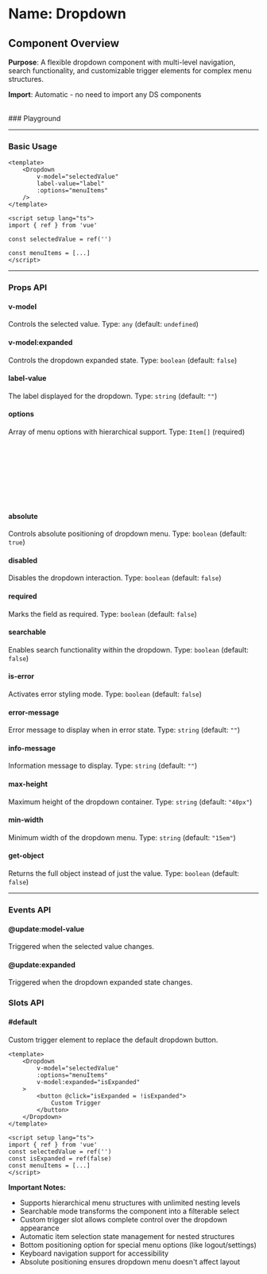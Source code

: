 
<Meta of={Dropdown} />

# Name: Dropdown
## Component Overview

**Purpose**: A flexible dropdown component with multi-level navigation, search functionality, and customizable trigger elements for complex menu structures.

**Import**: Automatic - no need to import any DS components

<br />
### Playground

<Canvas of={Dropdown.Primary} />
<Controls />

---

### Basic Usage

```vue
<template>
    <Dropdown 
        v-model="selectedValue"
        label-value="label"
        :options="menuItems"
    />
</template>

<script setup lang="ts">
import { ref } from 'vue'

const selectedValue = ref('')

const menuItems = [...]
</script>
```

<Canvas sourceState="none" of={Dropdown.Primary} />

---

### Props API

#### v-model
Controls the selected value. Type: `any` (default: `undefined`)

#### v-model:expanded
Controls the dropdown expanded state. Type: `boolean` (default: `false`)

#### label-value
The label displayed for the dropdown. Type: `string` (default: `""`)

#### options
Array of menu options with hierarchical support. Type: `Item[]` (required)

```typescript
type Item = {
  label: string;        // Display text for menu item
  value: string;        // Unique identifier/value for selection
  icon?: string;        // Material icon name for the item
  disabled?: boolean;   // Disable interaction for this item
  bottom?: boolean;     // Position item at bottom of menu (for special options)
  options?: Item[];       // Nested sub-menu options for hierarchical structure
}
```

#### absolute
Controls absolute positioning of dropdown menu. Type: `boolean` (default: `true`)

<Canvas sourceState="none" of={Dropdown.Absolute} />

#### disabled
Disables the dropdown interaction. Type: `boolean` (default: `false`)

<Canvas sourceState="none" of={Dropdown.Disabled} />

#### required
Marks the field as required. Type: `boolean` (default: `false`)

<Canvas sourceState="none" of={Dropdown.Required} />

#### searchable
Enables search functionality within the dropdown. Type: `boolean` (default: `false`)

<Canvas sourceState="none" of={Dropdown.Searchable} />

#### is-error
Activates error styling mode. Type: `boolean` (default: `false`)

<Canvas sourceState="none" of={Dropdown.IsError} />

#### error-message
Error message to display when in error state. Type: `string` (default: `""`)

#### info-message
Information message to display. Type: `string` (default: `""`)

<Canvas sourceState="none" of={Dropdown.InfoMessage} />

#### max-height
Maximum height of the dropdown container. Type: `string` (default: `"40px"`)

#### min-width
Minimum width of the dropdown menu. Type: `string` (default: `"15em"`)

#### get-object
Returns the full object instead of just the value. Type: `boolean` (default: `false`)

---

### Events API

#### @update:model-value
Triggered when the selected value changes.

#### @update:expanded
Triggered when the dropdown expanded state changes.

### Slots API

#### #default
Custom trigger element to replace the default dropdown button.

```vue
<template>
    <Dropdown 
        v-model="selectedValue"
        :options="menuItems"
        v-model:expanded="isExpanded"
    >
        <button @click="isExpanded = !isExpanded">
            Custom Trigger
        </button>
    </Dropdown>
</template>

<script setup lang="ts">
import { ref } from 'vue'
const selectedValue = ref('')
const isExpanded = ref(false)
const menuItems = [...]
</script>
```

<Canvas sourceState="none" of={Dropdown.Default} />

**Important Notes:**
- Supports hierarchical menu structures with unlimited nesting levels
- Searchable mode transforms the component into a filterable select
- Custom trigger slot allows complete control over the dropdown appearance
- Automatic item selection state management for nested structures
- Bottom positioning option for special menu options (like logout/settings)
- Keyboard navigation support for accessibility
- Absolute positioning ensures dropdown menu doesn't affect layout